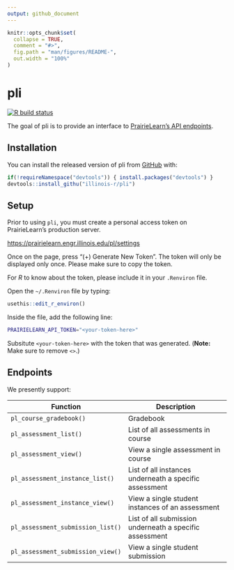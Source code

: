 ```yaml
---
output: github_document
---
```


<!-- README.md is generated from README.Rmd. Please edit that file -->

```r
knitr::opts_chunk$set(
  collapse = TRUE,
  comment = "#>",
  fig.path = "man/figures/README-",
  out.width = "100%"
)
```


# pli

<!-- badges: start -->
[![R build status](https://github.com/illinois-r/pli/workflows/R-CMD-check/badge.svg)](https://github.com/illinois-r/pli)
<!-- badges: end -->

The goal of pli is to provide an interface to [PrairieLearn's API endpoints](https://prairielearn.readthedocs.io/en/latest/api/).

## Installation

You can install the released version of pli from [GitHub](https://github.com/illinois-r/pli) with:

``` r
if(!requireNamespace("devtools")) { install.packages("devtools") }
devtools::install_githu("illinois-r/pli")
```

## Setup

Prior to using `pli`, you must create a personal access token on PrairieLearn's 
production server.

<https://prairielearn.engr.illinois.edu/pl/settings>

Once on the page, press "(+) Generate New Token". The token will only be displayed
only once. Please make sure to copy the token.

For _R_ to know about the token, please include it in your `.Renviron` file.

Open the `~/.Renviron` file by typing:

```r
usethis::edit_r_environ()
```

Inside the file, add the following line: 

```bash
PRAIRIELEARN_API_TOKEN="<your-token-here>"
```

Subsitute `<your-token-here>` with the token that was generated. (**Note:** Make sure to remove `<>`.)

## Endpoints

We presently support:

Function  | Description
----------|-------------
`pl_course_gradebook()` | Gradebook
`pl_assessment_list()` | List of all assessments in course
`pl_assessment_view()` | View a single assessment in course
`pl_assessment_instance_list()` | List of all instances underneath a specific assessment
`pl_assessment_instance_view()` | View a single student instances of an assessment
`pl_assessment_submission_list()` | List of all submission underneath a specific assessment
`pl_assessment_submission_view()` | View a single student submission


